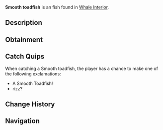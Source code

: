 {{FishInfobox
|image          = Smooth toadfish.png
|rarity         = Unusual
|sea            = Second Sea
|location       = [[Whale Interior]]
|sublocation    = 
|sources        = Fishing Rod
|radar_location = 
|prog_speed     = +5
|xp             = 200
|weather        = 
|time           = 
|season         = 
|bait           = 
|base_weight    = 11
|base_value     = 400
|weight_range   = 7.7
|base_chance    = 60
|base_resil     = 60
}}
'''Smooth toadfish''' is an {{Rarity|Unusual}} fish found in [[Whale Interior]].

== Description ==
{{Description|A sleek, silvery toadfish typically gliding through coastal waters.|Bestiary Entry}}

== Obtainment ==
{{Fish Availability|
Whale Interior
|top_rods      = 
Training Rod\241106.37\289912.35;
Trident Rod\209300.82\192894.13;
Leviathan's Fang Rod\196700.01\117076.7;
Astralhook Rod\194894.3\293766.73;
Azure Of Lagoon\194434\181799.36;
Flimsy Rod\184571.43\184571.43;
Free Spirit Rod\190224.25\165033.9;
Verdant Shear Rod\183276.97\168910.24;
Blazebringer Rod\174009.21\167704.92;
No-Life Rod\172069.54\163243.73;
Seraphic Rod\160347.01\147777.71;
Challenger's Rod\158401.55\149798.33;
Depthseeker Rod\153979.64\150177.36;
Rod Of The Forgotten Fang\153512.73\141889.86;
Avalanche Rod\152177.82\148649.63;
Volcanic Rod\151207.23\145096.49;
Rod Of The Depths\150961.96\140890.57;
Zeus Rod\150551.71\144467.46;
Rod Of The Exalted One\147416.25\112007.98;
Ethereal Prism Rod\144847\96469.1;
Steady Rod\124410.53\120921.44
|recommended   = Astralhook Rod
}}

== Catch Quips ==
When catching a Smooth toadfish, the player has a chance to make one of the following exclamations:
* A Smooth Toadfish!
* rizz?

== Change History ==
{{Change History|{{subst:Current Version}}}}

== Navigation ==
{{Fish Navbox|Whale Interior}}